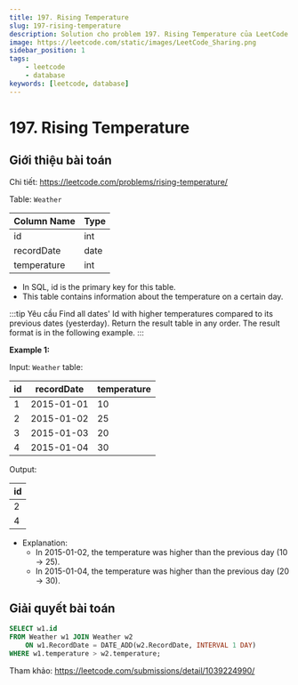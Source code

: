 ```yaml
---
title: 197. Rising Temperature
slug: 197-rising-temperature
description: Solution cho problem 197. Rising Temperature của LeetCode
image: https://leetcode.com/static/images/LeetCode_Sharing.png
sidebar_position: 1
tags:
    - leetcode
    - database
keywords: [leetcode, database]
---
```


# 197. Rising Temperature

## Giới thiệu bài toán

Chi tiết: https://leetcode.com/problems/rising-temperature/

Table: `Weather`

| Column Name   | Type    |
| ------------- | ------- |
| id            | int     |
| recordDate    | date    |
| temperature   | int     |

- In SQL, id is the primary key for this table.
- This table contains information about the temperature on a certain day.
 
:::tip Yêu cầu
Find all dates' Id with higher temperatures compared to its previous dates (yesterday). Return the result table in any order. The result format is in the following example.
:::

**Example 1:**

Input: `Weather` table:

| id | recordDate | temperature |
| -- | ---------- | ----------- |
| 1  | 2015-01-01 | 10          |
| 2  | 2015-01-02 | 25          |
| 3  | 2015-01-03 | 20          |
| 4  | 2015-01-04 | 30          |

Output: 

| id |
| -- |
| 2  |
| 4  |

- Explanation: 
    + In 2015-01-02, the temperature was higher than the previous day (10 -> 25).
    + In 2015-01-04, the temperature was higher than the previous day (20 -> 30).

## Giải quyết bài toán

```sql
SELECT w1.id 
FROM Weather w1 JOIN Weather w2
    ON w1.RecordDate = DATE_ADD(w2.RecordDate, INTERVAL 1 DAY)
WHERE w1.temperature > w2.temperature;
```

Tham khảo: https://leetcode.com/submissions/detail/1039224990/